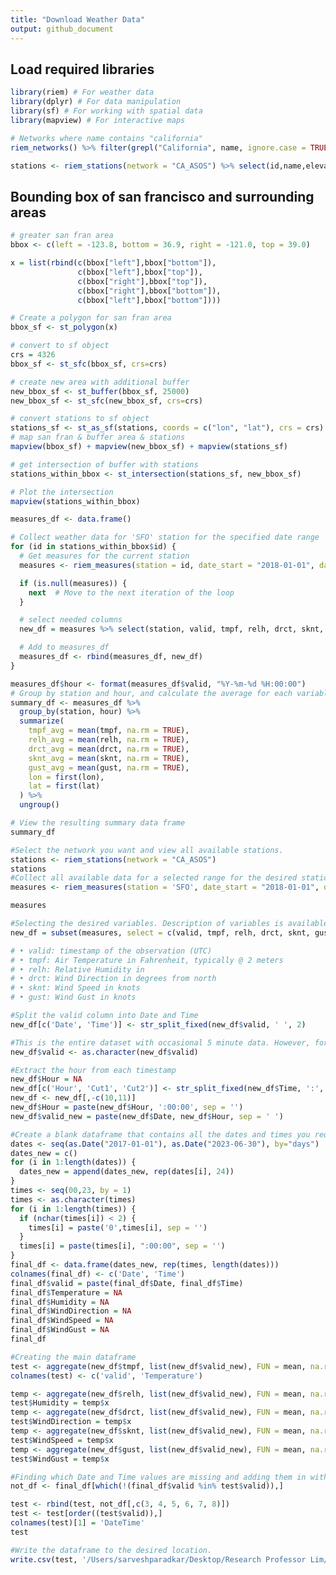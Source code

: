 ```yaml
---
title: "Download Weather Data"
output: github_document
---
```


## Load required libraries
```r
library(riem) # For weather data
library(dplyr) # For data manipulation
library(sf) # For working with spatial data
library(mapview) # For interactive maps
```

```r
# Networks where name contains "california"
riem_networks() %>% filter(grepl("California", name, ignore.case = TRUE))
```

```r
stations <- riem_stations(network = "CA_ASOS") %>% select(id,name,elevation,county,lon,lat)
```

## Bounding box of san francisco and surrounding areas
```r
# greater san fran area
bbox <- c(left = -123.8, bottom = 36.9, right = -121.0, top = 39.0)

x = list(rbind(c(bbox["left"],bbox["bottom"]),
               c(bbox["left"],bbox["top"]),
               c(bbox["right"],bbox["top"]),
               c(bbox["right"],bbox["bottom"]),
               c(bbox["left"],bbox["bottom"])))

# Create a polygon for san fran area
bbox_sf <- st_polygon(x)

# convert to sf object
crs = 4326
bbox_sf <- st_sfc(bbox_sf, crs=crs)

# create new area with additional buffer
new_bbox_sf <- st_buffer(bbox_sf, 25000)
new_bbox_sf <- st_sfc(new_bbox_sf, crs=crs)
```

```r
# convert stations to sf object
stations_sf <- st_as_sf(stations, coords = c("lon", "lat"), crs = crs)
# map san fran & buffer area & stations
mapview(bbox_sf) + mapview(new_bbox_sf) + mapview(stations_sf)
```

```r
# get intersection of buffer with stations
stations_within_bbox <- st_intersection(stations_sf, new_bbox_sf)

# Plot the intersection
mapview(stations_within_bbox)
```

```r
measures_df <- data.frame()

# Collect weather data for 'SFO' station for the specified date range
for (id in stations_within_bbox$id) {
  # Get measures for the current station
  measures <- riem_measures(station = id, date_start = "2018-01-01", date_end = "2018-01-02")

  if (is.null(measures)) {
    next  # Move to the next iteration of the loop
  }

  # select needed columns
  new_df = measures %>% select(station, valid, tmpf, relh, drct, sknt, gust, lon, lat)

  # Add to measures_df
  measures_df <- rbind(measures_df, new_df)
}
```

```r
measures_df$hour <- format(measures_df$valid, "%Y-%m-%d %H:00:00")
# Group by station and hour, and calculate the average for each variable
summary_df <- measures_df %>%
  group_by(station, hour) %>%
  summarize(
    tmpf_avg = mean(tmpf, na.rm = TRUE),
    relh_avg = mean(relh, na.rm = TRUE),
    drct_avg = mean(drct, na.rm = TRUE),
    sknt_avg = mean(sknt, na.rm = TRUE),
    gust_avg = mean(gust, na.rm = TRUE),
    lon = first(lon),
    lat = first(lat)
  ) %>%
  ungroup()

# View the resulting summary data frame
summary_df
```


```r
#Select the network you want and view all available stations.
stations <- riem_stations(network = "CA_ASOS")
stations
#Collect all available data for a selected range for the desired station.
measures <- riem_measures(station = 'SFO', date_start = "2018-01-01", date_end = "2018-01-02")

measures

#Selecting the desired variables. Description of variables is available at https://cran.r-project.org/web/packages/riem/riem.pdf
new_df = subset(measures, select = c(valid, tmpf, relh, drct, sknt, gust))

# • valid: timestamp of the observation (UTC)
# • tmpf: Air Temperature in Fahrenheit, typically @ 2 meters
# • relh: Relative Humidity in
# • drct: Wind Direction in degrees from north
# • sknt: Wind Speed in knots
# • gust: Wind Gust in knots

#Split the valid column into Date and Time
new_df[c('Date', 'Time')] <- str_split_fixed(new_df$valid, ' ', 2)

#This is the entire dataset with occasional 5 minute data. However, for hourly data only, follow the code below.
new_df$valid <- as.character(new_df$valid)

#Extract the hour from each timestamp
new_df$Hour = NA
new_df[c('Hour', 'Cut1', 'Cut2')] <- str_split_fixed(new_df$Time, ':', 3)
new_df <- new_df[,-c(10,11)]
new_df$Hour = paste(new_df$Hour, ':00:00', sep = '')
new_df$valid_new = paste(new_df$Date, new_df$Hour, sep = ' ')

#Create a blank dataframe that contains all the dates and times you require. This will act as the reference dataframe to ensure all dates and times are contained in the main dataframe.
dates <- seq(as.Date("2017-01-01"), as.Date("2023-06-30"), by="days")
dates_new = c()
for (i in 1:length(dates)) {
  dates_new = append(dates_new, rep(dates[i], 24))
}
times <- seq(00,23, by = 1)
times <- as.character(times)
for (i in 1:length(times)) {
  if (nchar(times[i]) < 2) {
    times[i] = paste('0',times[i], sep = '')
  }
  times[i] = paste(times[i], ":00:00", sep = '')
}
final_df <- data.frame(dates_new, rep(times, length(dates)))
colnames(final_df) <- c('Date', 'Time')
final_df$valid = paste(final_df$Date, final_df$Time)
final_df$Temperature = NA
final_df$Humidity = NA
final_df$WindDirection = NA
final_df$WindSpeed = NA
final_df$WindGust = NA
final_df

#Creating the main dataframe
test <- aggregate(new_df$tmpf, list(new_df$valid_new), FUN = mean, na.rm = TRUE)
colnames(test) <- c('valid', 'Temperature')

temp <- aggregate(new_df$relh, list(new_df$valid_new), FUN = mean, na.rm = TRUE)
test$Humidity = temp$x
temp <- aggregate(new_df$drct, list(new_df$valid_new), FUN = mean, na.rm = TRUE)
test$WindDirection = temp$x
temp <- aggregate(new_df$sknt, list(new_df$valid_new), FUN = mean, na.rm = TRUE)
test$WindSpeed = temp$x
temp <- aggregate(new_df$gust, list(new_df$valid_new), FUN = mean, na.rm = TRUE)
test$WindGust = temp$x

#Finding which Date and Time values are missing and adding them in with NA values.
not_df <- final_df[which(!(final_df$valid %in% test$valid)),]

test <- rbind(test, not_df[,c(3, 4, 5, 6, 7, 8)])
test <- test[order((test$valid)),]
colnames(test)[1] = 'DateTime'
test

#Write the dataframe to the desired location.
write.csv(test, '/Users/sarveshparadkar/Desktop/Research Professor Lim/SanFranciscoTempandHumidity.csv', row.names=FALSE)
```
